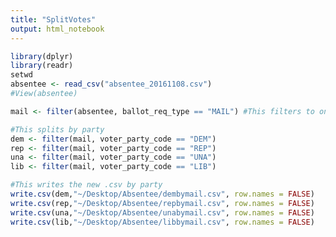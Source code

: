 ```yaml
---
title: "SplitVotes"
output: html_notebook
---
```



```r
library(dplyr)
library(readr)
setwd
absentee <- read_csv("absentee_20161108.csv")
#View(absentee)
```

```r
mail <- filter(absentee, ballot_req_type == "MAIL") #This filters to only mail-in absentee ballots

#This splits by party
dem <- filter(mail, voter_party_code == "DEM")
rep <- filter(mail, voter_party_code == "REP")
una <- filter(mail, voter_party_code == "UNA")
lib <- filter(mail, voter_party_code == "LIB")
```


```r
#This writes the new .csv by party
write.csv(dem,"~/Desktop/Absentee/dembymail.csv", row.names = FALSE)
write.csv(rep,"~/Desktop/Absentee/repbymail.csv", row.names = FALSE)
write.csv(una,"~/Desktop/Absentee/unabymail.csv", row.names = FALSE)
write.csv(lib,"~/Desktop/Absentee/libbymail.csv", row.names = FALSE)
```


